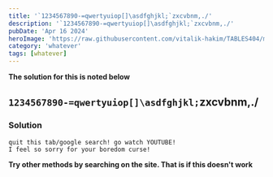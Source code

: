 ```yaml
---
title: '`1234567890-=qwertyuiop[]\asdfghjkl;`zxcvbnm,./'
description: '`1234567890-=qwertyuiop[]\asdfghjkl;`zxcvbnm,./'
pubDate: 'Apr 16 2024'
heroImage: 'https://raw.githubusercontent.com/vitalik-hakim/TABLES404/main/error_b/misc.png'
category: 'whatever'
tags: [whatever]
---
```


**The solution for this is noted below**

## `1234567890-=qwertyuiop[]\asdfghjkl;`zxcvbnm,./

### Solution

```whatever
quit this tab/google search! go watch YOUTUBE!
I feel so sorry for your boredom curse!
```

**Try other methods by searching on the site. That is if this doesn't work**
